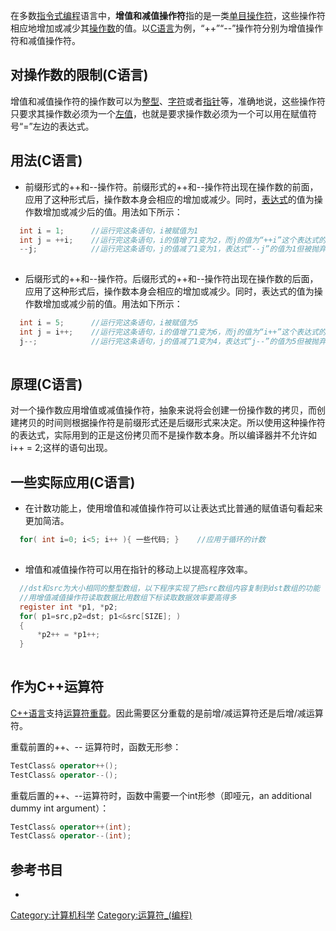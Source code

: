 在多数[[指令式编程|指令式编程]]语言中，'''增值和减值操作符'''指的是一类[[单目操作符|单目操作符]]，这些操作符相应地增加或减少其[[操作数|操作数]]的值。以[[C语言|C语言]]为例，“++”“--”操作符分别为增值操作符和减值操作符。

==对操作数的限制(C语言)==

增值和减值操作符的操作数可以为[[整型|整型]]、[[字符|字符]]或者[[指针|指针]]等，准确地说，这些操作符只要求其操作数必须为一个[[左值|左值]]，也就是要求操作数必须为一个可以用在赋值符号“=”左边的表达式。

==用法(C语言)==

*前缀形式的++和--操作符。前缀形式的++和--操作符出现在操作数的前面，应用了这种形式后，操作数本身会相应的增加或减少。同时，[[表达式|表达式]]的值为操作数增加或减少后的值。用法如下所示：

  <syntaxhighlight lang="c">
  int i = 1;      //运行完这条语句，i被赋值为1
  int j = ++i;    //运行完这条语句，i的值增了1变为2，而j的值为“++i”这个表达式的值为2
  --j;            //运行完这条语句，j的值减了1变为1，表达式“--j”的值为1但被抛弃
  </syntaxhighlight>

*后缀形式的++和--操作符。后缀形式的++和--操作符出现在操作数的后面，应用了这种形式后，操作数本身会相应的增加或减少。同时，表达式的值为操作数增加或减少前的值。用法如下所示：

  <syntaxhighlight lang="c">
  int i = 5;      //运行完这条语句，i被赋值为5
  int j = i++;    //运行完这条语句，i的值增了1变为6，而j的值为“i++”这个表达式的值为5
  j--;            //运行完这条语句，j的值减了1变为4，表达式“j--”的值为5但被抛弃
  </syntaxhighlight>

==原理(C语言)==

对一个操作数应用增值或减值操作符，抽象来说将会创建一份操作数的拷贝，而创建拷贝的时间则根据操作符是前缀形式还是后缀形式来决定。所以使用这种操作符的表达式，实际用到的正是这份拷贝而不是操作数本身。所以编译器并不允许如i++ = 2;这样的语句出现。

==一些实际应用(C语言)==

*在计数功能上，使用增值和减值操作符可以让表达式比普通的赋值语句看起来更加简洁。

  <syntaxhighlight lang="c">
  for( int i=0; i<5; i++ ){ 一些代码; }    //应用于循环的计数
  </syntaxhighlight>

*增值和减值操作符可以用在指针的移动上以提高程序效率。
  <syntaxhighlight lang="c">
  //dst和src为大小相同的整型数组，以下程序实现了把src数组内容复制到dst数组的功能
  //用增值减值操作符读取数据比用数组下标读取数据效率要高得多
  register int *p1, *p2;
  for( p1=src,p2=dst; p1<&src[SIZE]; )
  {
      *p2++ = *p1++;
  }
  </syntaxhighlight>

==作为C++运算符==
[[C++语言|C++语言]]支持[[运算符重载|运算符重载]]。因此需要区分重载的是前增/减运算符还是后增/减运算符。

重载前置的++、-- 运算符时，函数无形参：
<syntaxhighlight lang="cpp">
TestClass& operator++();
TestClass& operator--();
</syntaxhighlight> 

重载后置的++、--运算符时，函数中需要一个int形参（即哑元，an additional dummy int argument）：
<syntaxhighlight lang="cpp">
TestClass& operator++(int);
TestClass& operator--(int); 
</syntaxhighlight> 
==参考书目==
* {{Cite book | author = [美]Brian W.Kernighan,Dennis M.Ritchie | title = C程序设计语言（第2版·新版）  | location = 机械工业出版社 | language= 中文 }}


[[Category:计算机科学|Category:计算机科学]]
[[Category:运算符_(编程)|Category:运算符_(编程)]]